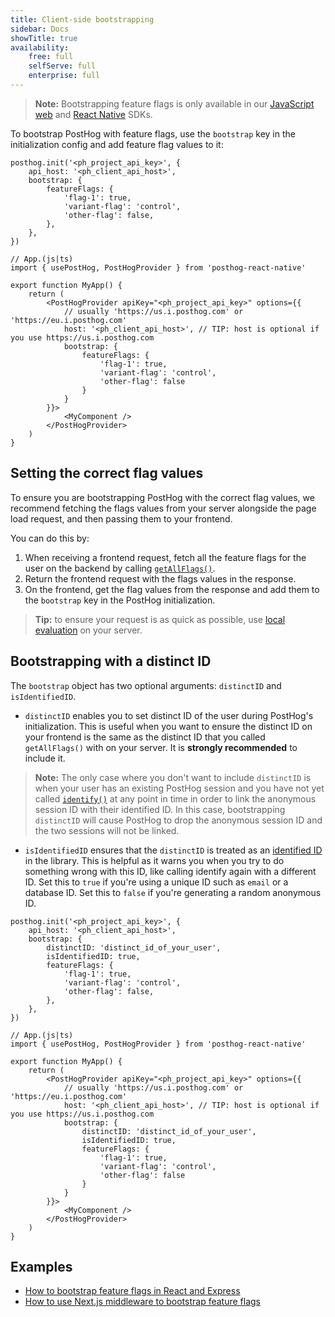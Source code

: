 ```yaml
---
title: Client-side bootstrapping
sidebar: Docs
showTitle: true
availability:
    free: full
    selfServe: full
    enterprise: full
---
```


> **Note:** Bootstrapping feature flags is only available in our [JavaScript web](/docs/libraries/js) and [React Native](/docs/libraries/react-native) SDKs.


<BootstrappingIntro />

To bootstrap PostHog with feature flags, use the `bootstrap` key in the initialization config and add feature flag values to it:

<MultiLanguage>

```js-web
posthog.init('<ph_project_api_key>', {
    api_host: '<ph_client_api_host>',
    bootstrap: {
        featureFlags: {
            'flag-1': true,
            'variant-flag': 'control',
            'other-flag': false,
        },
    },
})
```

```react-native
// App.(js|ts)
import { usePostHog, PostHogProvider } from 'posthog-react-native'

export function MyApp() {
    return (
        <PostHogProvider apiKey="<ph_project_api_key>" options={{
            // usually 'https://us.i.posthog.com' or 'https://eu.i.posthog.com'
            host: '<ph_client_api_host>', // TIP: host is optional if you use https://us.i.posthog.com
            bootstrap: {
                featureFlags: {
                    'flag-1': true,
                    'variant-flag': 'control',
                    'other-flag': false
                }
            }
        }}>
            <MyComponent />
        </PostHogProvider>
    )
}
```

</MultiLanguage>

## Setting the correct flag values

To ensure you are bootstrapping PostHog with the correct flag values, we recommend fetching the flags values from your server alongside the page load request, and then passing them to your frontend.

You can do this by:

1. When receiving a frontend request, fetch all the feature flags for the user on the backend by calling [`getAllFlags()`](/docs/feature-flags/adding-feature-flag-code?tab=Node.js#fetching-all-flags-for-a-user).
2. Return the frontend request with the flags values in the response.
3. On the frontend, get the flag values from the response and add them to the `bootstrap` key in the PostHog initialization.

> **Tip:** to ensure your request is as quick as possible, use [local evaluation](/docs/feature-flags/local-evaluation) on your server.

## Bootstrapping with a distinct ID

The `bootstrap` object has two optional arguments: `distinctID` and `isIdentifiedID`.

- `distinctID` enables you to set distinct ID of the user during PostHog's initialization. This is useful when you want to ensure the distinct ID on your frontend is the same as the distinct ID that you called `getAllFlags()` with on your server. It is **strongly recommended** to include it.

> **Note:** The only case where you don't want to include `distinctID` is when your user has an existing PostHog session and you have not yet called [`identify()`](/docs/product-analytics/identify) at any point in time in order to link the anonymous session ID with their identified ID. In this case, bootstrapping `distinctID` will cause PostHog to drop the anonymous session ID and the two sessions will not be linked.

- `isIdentifiedID` ensures that the `distinctID` is treated as an [identified ID](/docs/product-analytics/identify) in the library. This is helpful as it warns you when you try to do something wrong with this ID, like calling identify again with a different ID. Set this to `true` if you're using a unique ID such as `email` or a database ID. Set this to `false` if you're generating a random anonymous ID.

<MultiLanguage>

```js-web
posthog.init('<ph_project_api_key>', {
    api_host: '<ph_client_api_host>',
    bootstrap: {
        distinctID: 'distinct_id_of_your_user',
        isIdentifiedID: true,
        featureFlags: {
            'flag-1': true,
            'variant-flag': 'control',
            'other-flag': false,
        },
    },
})
```

```react-native
// App.(js|ts)
import { usePostHog, PostHogProvider } from 'posthog-react-native'

export function MyApp() {
    return (
        <PostHogProvider apiKey="<ph_project_api_key>" options={{
            // usually 'https://us.i.posthog.com' or 'https://eu.i.posthog.com'
            host: '<ph_client_api_host>', // TIP: host is optional if you use https://us.i.posthog.com
            bootstrap: {
                distinctID: 'distinct_id_of_your_user',
                isIdentifiedID: true,
                featureFlags: {
                    'flag-1': true,
                    'variant-flag': 'control',
                    'other-flag': false
                }
            }
        }}>
            <MyComponent />
        </PostHogProvider>
    )
}
```

</MultiLanguage>

## Examples

- [How to bootstrap feature flags in React and Express](/tutorials/bootstrap-feature-flags-react)
- [How to use Next.js middleware to bootstrap feature flags](/tutorials/nextjs-bootstrap-flags)

